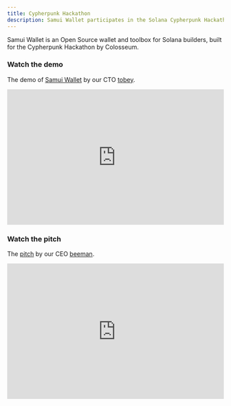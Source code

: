 ```yaml
---
title: Cypherpunk Hackathon
description: Samui Wallet participates in the Solana Cypherpunk Hackathon by Colosseum.
---
```


Samui Wallet is an Open Source wallet and toolbox for Solana builders, built for the Cypherpunk Hackathon by Colosseum.

### Watch the demo

The demo of <a target="_blank" rel="noopener noreferrer" href='https://wallet.samui.build'>Samui Wallet</a>
by our CTO <a target="_blank" rel="noopener noreferrer" href='https://x.com/tobeycodes'>tobey</a>.

<div style="position: relative; padding-bottom: 62.5%; height: 0;">
  <iframe
    title="Samui Wallet - Demo for Cypherpunk Hackathon"
    src="https://www.loom.com/embed/cf56ed18e2684767860a3955786f0dbf"
    frameBorder="0"
    webkitallowfullscreen
    mozallowfullscreen
    allowFullScreen
    style="position: absolute; top: 0; left: 0; width: 100%; height: 100%;"
  ></iframe>
</div>

### Watch the pitch

The <a target="_blank" rel="noopener noreferrer" href='https://wallet.samui.build'>pitch</a>
by our CEO <a target="_blank" rel="noopener noreferrer" href='https://x.com/beeman_nl'>beeman</a>.

<div style="position: relative; padding-bottom: 62.5%; height: 0;">
  <iframe
    title="Samui Wallet - Pitch for Cypherpunk Hackathon"
    src="https://www.loom.com/embed/89282739903b4cec854b5459b38eb8e0"
    frameBorder="0"
    webkitallowfullscreen
    mozallowfullscreen
    allowFullScreen
    style="position: absolute; top: 0; left: 0; width: 100%; height: 100%;"
  ></iframe>
</div>
